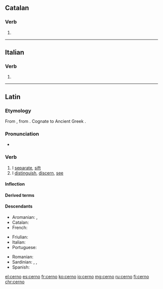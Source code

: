 ==Catalan==

===Verb===
{{head|ca|verb form}}

# {{ca-verb form of|p=1|n=sg|t=pres|m=ind|cerndre}}

----

==Italian==

===Verb===
{{head|it|verb form}}

# {{inflection of|cernere||1|s|pres|indc|lang=it}}

----

==Latin==

===Etymology===
From {{etyl|itc-pro|la}} {{m|itc-pro|*krinō}}, from {{etyl|ine-pro|la}} {{m|ine-pro|*krey-}}. Cognate to Ancient Greek {{term|κρίνω|lang=grc}}.

===Pronunciation===
* {{la-pronunc|cernō}}

===Verb===
{{la-verb|cerno|cernō|cernere|cernere|crevi|crēvī|cretum|crētum}}

# I [[separate]], [[sift]]
# I [[distinguish]], [[discern]], [[see]]

====Inflection====
{{la-conj-3rd|cern|crēv|crēt}}

====Derived terms====
{{der3|{{l|la|concernō}}
|{{l|la|dēcernō}}
|{{l|la|discernō}}
|{{l|la|excernō}}
|{{l|la|incernō}}
|{{l|la|sēcernō}}}}

====Descendants====
{{top3}}
* Aromanian: {{l|rup|ntsernu}}, {{l|rup|ntsearnire}}
* Catalan: {{l/ca|cerndre}}
* French: {{l/fr|cerner}}
{{mid3}}
* Friulian: {{l|fur|cerni}}
* Italian: {{l/it|cernere}}
* Portuguese: {{l/pt|cernir}}
{{mid3}}
* Romanian: {{l|ro|cerne}}
* Sardinian: {{l|sc|cèrri}}, {{l|sc|cèrriri}}, {{l|sc|chèrrere}}
* Spanish: {{l/es|cerner}}
{{bottom}}

[[el:cerno]]
[[es:cerno]]
[[fr:cerno]]
[[ko:cerno]]
[[io:cerno]]
[[mg:cerno]]
[[ru:cerno]]
[[fi:cerno]]
[[chr:cerno]]